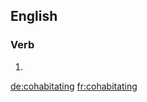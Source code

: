 
==English==

===Verb===
{{head|en}}

# {{present participle of|cohabitate}}

[[de:cohabitating]]
[[fr:cohabitating]]